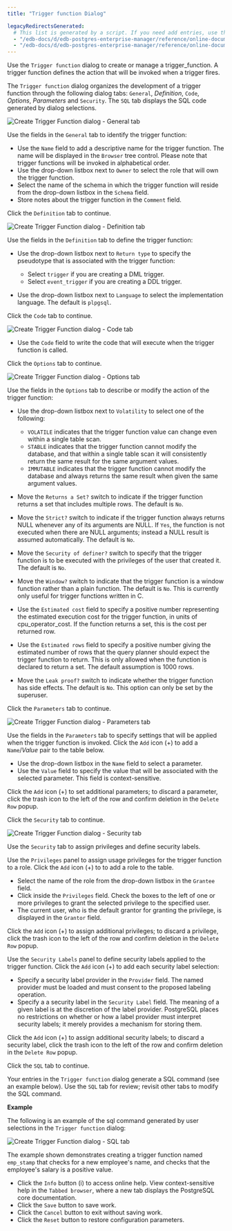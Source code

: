 ```yaml
---
title: "Trigger function Dialog"

legacyRedirectsGenerated:
  # This list is generated by a script. If you need add entries, use the `legacyRedirects` key.
  - "/edb-docs/d/edb-postgres-enterprise-manager/reference/online-documentation/8.0/trigger_function_dialog.html"
  - "/edb-docs/d/edb-postgres-enterprise-manager/reference/online-documentation/latest/trigger_function_dialog.html"
---
```


<div id="trigger_function_dialog" class="registered_link"></div>

Use the `Trigger function` dialog to create or manage a trigger_function. A trigger function defines the action that will be invoked when a trigger fires.

The `Trigger function` dialog organizes the development of a trigger function through the following dialog tabs: `General`, *Definition*, `Code`, *Options*, *Parameters* and `Security`. The `SQL` tab displays the SQL code generated by dialog selections.

![Create Trigger Function dialog - General tab](../../images/trigger_function_general.png)

Use the fields in the `General` tab to identify the trigger function:

-   Use the `Name` field to add a descriptive name for the trigger function. The name will be displayed in the `Browser` tree control. Please note that trigger functions will be invoked in alphabetical order.
-   Use the drop-down listbox next to `Owner` to select the role that will own the trigger function.
-   Select the name of the schema in which the trigger function will reside from the drop-down listbox in the `Schema` field.
-   Store notes about the trigger function in the `Comment` field.

Click the `Definition` tab to continue.

![Create Trigger Function dialog - Definition tab](../../images/trigger_function_definition.png)

Use the fields in the `Definition` tab to define the trigger function:

-   Use the drop-down listbox next to `Return type` to specify the pseudotype that is associated with the trigger function:

    -   Select `trigger` if you are creating a DML trigger.
    -   Select `event_trigger` if you are creating a DDL trigger.

-   Use the drop-down listbox next to `Language` to select the implementation language. The default is `plpgsql`.

Click the `Code` tab to continue.

![Create Trigger Function dialog - Code tab](../../images/trigger_function_code.png)

-   Use the `Code` field to write the code that will execute when the trigger function is called.

Click the `Options` tab to continue.

![Create Trigger Function dialog - Options tab](../../images/trigger_function_options.png)

Use the fields in the `Options` tab to describe or modify the action of the trigger function:

-   Use the drop-down listbox next to `Volatility` to select one of the following:

    -   `VOLATILE` indicates that the trigger function value can change even within a single table scan.
    -   `STABLE` indicates that the trigger function cannot modify the database, and that within a single table scan it will consistently return the same result for the same argument values.
    -   `IMMUTABLE` indicates that the trigger function cannot modify the database and always returns the same result when given the same argument values.

-   Move the `Returns a Set?` switch to indicate if the trigger function returns a set that includes multiple rows. The default is `No`.

-   Move the `Strict?` switch to indicate if the trigger function always returns NULL whenever any of its arguments are NULL. If `Yes`, the function is not executed when there are NULL arguments; instead a NULL result is assumed automatically. The default is `No`.

-   Move the `Security of definer?` switch to specify that the trigger function is to be executed with the privileges of the user that created it. The default is `No`.

-   Move the `Window?` switch to indicate that the trigger function is a window function rather than a plain function. The default is `No`. This is currently only useful for trigger functions written in C.

-   Use the `Estimated cost` field to specify a positive number representing the estimated execution cost for the trigger function, in units of cpu_operator_cost. If the function returns a set, this is the cost per returned row.

-   Use the `Estimated rows` field to specify a positive number giving the estimated number of rows that the query planner should expect the trigger function to return. This is only allowed when the function is declared to return a set. The default assumption is 1000 rows.

-   Move the `Leak proof?` switch to indicate whether the trigger function has side effects. The default is `No`. This option can only be set by the superuser.

Click the `Parameters` tab to continue.

![Create Trigger Function dialog - Parameters tab](../../images/trigger_function_parameters.png)

Use the fields in the `Parameters` tab to specify settings that will be applied when the trigger function is invoked. Click the `Add` icon (+) to add a `Name`/*Value* pair to the table below.

-   Use the drop-down listbox in the `Name` field to select a parameter.
-   Use the `Value` field to specify the value that will be associated with the selected parameter. This field is context-sensitive.

Click the `Add` icon (+) to set additional parameters; to discard a parameter, click the trash icon to the left of the row and confirm deletion in the `Delete Row` popup.

Click the `Security` tab to continue.

![Create Trigger Function dialog - Security tab](../../images/trigger_function_security.png)

Use the `Security` tab to assign privileges and define security labels.

Use the `Privileges` panel to assign usage privileges for the trigger function to a role. Click the `Add` icon (+) to to add a role to the table.

-   Select the name of the role from the drop-down listbox in the `Grantee` field.
-   Click inside the `Privileges` field. Check the boxes to the left of one or more privileges to grant the selected privilege to the specified user.
-   The current user, who is the default grantor for granting the privilege, is displayed in the `Grantor` field.

Click the `Add` icon (+) to assign additional privileges; to discard a privilege, click the trash icon to the left of the row and confirm deletion in the `Delete Row` popup.

Use the `Security Labels` panel to define security labels applied to the trigger function. Click the `Add` icon (+) to add each security label selection:

-   Specify a security label provider in the `Provider` field. The named provider must be loaded and must consent to the proposed labeling operation.
-   Specify a a security label in the `Security Label` field. The meaning of a given label is at the discretion of the label provider. PostgreSQL places no restrictions on whether or how a label provider must interpret security labels; it merely provides a mechanism for storing them.

Click the `Add` icon (+) to assign additional security labels; to discard a security label, click the trash icon to the left of the row and confirm deletion in the `Delete Row` popup.

Click the `SQL` tab to continue.

Your entries in the `Trigger function` dialog generate a SQL command (see an example below). Use the `SQL` tab for review; revisit other tabs to modify the SQL command.

**Example**

The following is an example of the sql command generated by user selections in the `Trigger function` dialog:

![Create Trigger Function dialog - SQL tab](../../images/trigger_function_sql.png)

The example shown demonstrates creating a trigger function named `emp_stamp` that checks for a new employee's name, and checks that the employee's salary is a positive value.

-   Click the `Info` button (i) to access online help. View context-sensitive help in the `Tabbed browser`, where a new tab displays the PostgreSQL core documentation.
-   Click the `Save` button to save work.
-   Click the `Cancel` button to exit without saving work.
-   Click the `Reset` button to restore configuration parameters.
